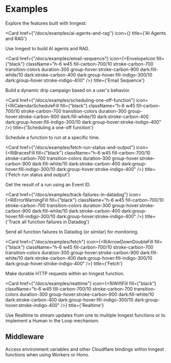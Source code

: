 

# Examples

Explore the features built with Inngest:

<CardGroup cols={2}>

<Card
  href={"/docs/examples/ai-agents-and-rag"}
  icon={<Cog6ToothIcon className="h-6 w45 fill-carbon-700/10 stroke-carbon-700 transition-colors duration-300 group-hover:stroke-carbon-900 dark:fill-white/10 dark:stroke-carbon-400 dark:group-hover:fill-indigo-300/10 dark:group-hover:stroke-indigo-400" />}
  title={'AI Agents and RAG'}
>
Use Inngest to build AI agents and RAG.
</Card>

<Card
  href={"/docs/examples/email-sequence"}
  icon={<EnvelopeIcon fill={"black"} className="h-6 w45 fill-carbon-700/10 stroke-carbon-700 transition-colors duration-300 group-hover:stroke-carbon-900 dark:fill-white/10 dark:stroke-carbon-400 dark:group-hover:fill-indigo-300/10 dark:group-hover:stroke-indigo-400" />}
  title={'Email Sequence'}
>
Build a dynamic drip campaign based on a user's behavior.
</Card>

<Card
  href={"/docs/examples/scheduling-one-off-function"}
  icon={<RiCalendarScheduleFill fill={"black"} className="h-6 w45 fill-carbon-700/10 stroke-carbon-700 transition-colors duration-300 group-hover:stroke-carbon-900 dark:fill-white/10 dark:stroke-carbon-400 dark:group-hover:fill-indigo-300/10 dark:group-hover:stroke-indigo-400" />}
  title={'Scheduling a one-off function'}
>
Schedule a function to run at a specific time.
</Card>

<Card
  href={"/docs/examples/fetch-run-status-and-output"}
  icon={<RiBracesFill fill={"black"} className="h-6 w45 fill-carbon-700/10 stroke-carbon-700 transition-colors duration-300 group-hover:stroke-carbon-900 dark:fill-white/10 dark:stroke-carbon-400 dark:group-hover:fill-indigo-300/10 dark:group-hover:stroke-indigo-400" />}
  title={'Fetch run status and output'}
>
Get the result of a run using an Event ID.
</Card>

<Card
  href={"/docs/examples/track-failures-in-datadog"}
  icon={<RiErrorWarningFill fill={"black"} className="h-6 w45 fill-carbon-700/10 stroke-carbon-700 transition-colors duration-300 group-hover:stroke-carbon-900 dark:fill-white/10 dark:stroke-carbon-400 dark:group-hover:fill-indigo-300/10 dark:group-hover:stroke-indigo-400" />}
  title={'Track all function failures in Datadog'}
>
Send all function failures to Datadog (or similar) for monitoring.
</Card>

<Card
  href={"/docs/examples/fetch"}
  icon={<RiArrowDownDoubleFill fill={"black"} className="h-6 w45 fill-carbon-700/10 stroke-carbon-700 transition-colors duration-300 group-hover:stroke-carbon-900 dark:fill-white/10 dark:stroke-carbon-400 dark:group-hover:fill-indigo-300/10 dark:group-hover:stroke-indigo-400" />}
  title={'Fetch'}
>
Make durable HTTP requests within an Inngest function.
</Card>

<Card
  href={"/docs/examples/realtime"}
  icon={<RiWifiFill fill={"black"} className="h-6 w45 fill-carbon-700/10 stroke-carbon-700 transition-colors duration-300 group-hover:stroke-carbon-900 dark:fill-white/10 dark:stroke-carbon-400 dark:group-hover:fill-indigo-300/10 dark:group-hover:stroke-indigo-400" />}
  title={'Realtime'}
>
Use Realtime to stream updates from one to multiple Inngest functions or to implement a Human in the Loop mechanism.
</Card>

</CardGroup>

## Middleware

<CardGroup>
<Card
  href={"/docs/examples/middleware/cloudflare-workers-environment-variables"}
  title={'Cloudflare Workers & Hono environment variables'}
>
  Access environment variables and other Cloudflare bindings within Inngest functions when using Workers or Hono.
</Card>

</CardGroup>
